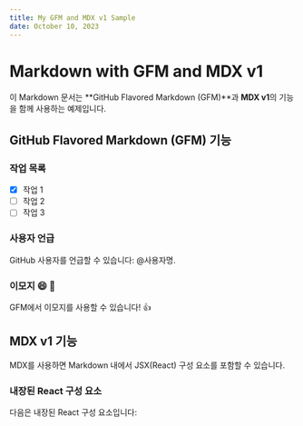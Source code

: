 ```yaml
---
title: My GFM and MDX v1 Sample
date: October 10, 2023
---
```


# Markdown with GFM and MDX v1

이 Markdown 문서는 **GitHub Flavored Markdown (GFM)**과 **MDX v1**의 기능을 함께 사용하는 예제입니다.

## GitHub Flavored Markdown (GFM) 기능

### 작업 목록

- [x] 작업 1
- [ ] 작업 2
- [ ] 작업 3

### 사용자 언급

GitHub 사용자를 언급할 수 있습니다: @사용자명.

### 이모지 :smile: :rocket:

GFM에서 이모지를 사용할 수 있습니다! :+1:

## MDX v1 기능

MDX를 사용하면 Markdown 내에서 JSX(React) 구성 요소를 포함할 수 있습니다.

### 내장된 React 구성 요소

다음은 내장된 React 구성 요소입니다:

<CustomComponent prop1="값1" prop2="값2" />
